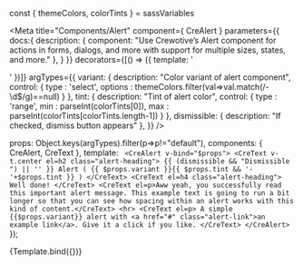 const { themeColors, colorTints } = sassVariables


<Meta title="Components/Alert" component={ CreAlert }
  parameters={{
    docs:{
      description: {
        component: "Use Crewotive’s Alert component for actions in forms, dialogs, and more with support for multiple sizes, states, and more."
      },
    }
  }}
  decorators={[() => ({ template: '<div class="mt-2"><story/></div>' })]}
  argTypes={{
    variant: { description: "Color variant of alert component",
      control: {
         type : 'select', options : themeColors.filter(val=>val.match(/-\d$/g)==null)
      }
    },
    tint: { description: "Tint of alert color",
      control: {
         type : 'range', min : parseInt(colorTints[0]), max : parseInt(colorTints[colorTints.length-1])
      }
    },
    dismissible: { description: "If checked, dismiss button appears"
    },
  }}
  />

  props: Object.keys(argTypes).filter(p=>p!="default"),
  components: { CreAlert, CreText },
  template: `
    <CreAlert v-bind="$props">
      <CreText v-t.center el=h2 class="alert-heading">
        {{ (dismissible && "Dismissible ") || '' }} Alert ( {{ $props.variant }}{{ $props.tint && '-'+$props.tint }} )
      </CreText>
      <CreText el=h4 class="alert-heading">
        Well done!
      </CreText>
      <CreText el=p>Aww yeah, you successfully read this important alert message. This example text is going to run a bit longer so that you can see how spacing within an alert works with this kind of content.</CreText>
      <hr>
      <CreText el=p>
      A simple {{$props.variant}} alert with <a href="#" class="alert-link">an example link</a>. Give it a click if you like.
      </CreText>
    </CreAlert>`
});

<div className="d-none">

<Story
  name="Alert">
  {Template.bind({})}
</Story>

</div>


<Title/>
<SubTitle/>
<Description/>
<Primary/>
<ArgsTable story="Alert" />

### SASS
#### Variables
```SCSS
$alert-padding-y:               $spacer;
$alert-padding-x:               $spacer;
$alert-margin-bottom:           1rem;
$alert-border-radius:           $border-radius;
$alert-link-font-weight:        $font-weight-bold;
$alert-border-width:            $border-width;
$alert-bg-scale:                -80%;
$alert-border-scale:            -70%;
$alert-color-scale:             40%;
$alert-dismissible-padding-r:   $alert-padding-x * 3; // 3x covers width of x plus default padding on either side
```


<Stories/>